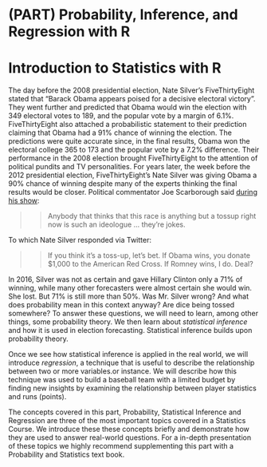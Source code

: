# (PART) Probability, Inference, and Regression with R {-}

# Introduction to Statistics with R

The day before the 2008 presidential election, Nate Silver's FiveThirtyEight stated that "Barack Obama appears poised for a decisive electoral victory". They went further and predicted that Obama would win the election with 349 electoral votes to 189, and the popular vote by a margin of 6.1%. FiveThirtyEight also attached a probabilistic statement to their prediction claiming that Obama had a 91% chance of winning the election. The predictions were quite accurate since, in the final results, Obama won the electoral college 365 to 173 and the popular vote by a 7.2% difference. Their performance in the 2008 election brought FiveThirtyEight to the attention of political pundits and TV personalities. For years later, the week before the 2012 presidential election, FiveThirtyEight's Nate Silver was giving Obama a 90% chance of winning despite many of the experts thinking the final results would be closer. Political commentator Joe Scarborough said [during his show](https://www.youtube.com/watch?v=TbKkjm-gheY):

>>Anybody that thinks that this race is anything but a tossup right now is such an ideologue ... they're jokes.

To which Nate Silver responded via Twitter:

>> If you think it's a toss-up, let's bet. If Obama wins, you donate $1,000 to the American Red Cross. If Romney wins, I do. Deal?

In 2016, Silver was not as certain and gave Hillary Clinton only a 71% of winning, while many other forecasters were almost certain she would win. She lost. But 71% is still more than 50%. Was Mr. Silver wrong? And what does probability mean in this context anyway? Are dice being tossed somewhere? To answer these questions, we will need to learn, among other things, some probability theory. We then learn about _statistical inference_  and how it is used in election forecasting. Statistical inference builds upon probability theory.

Once we see how statistical inference is applied in the real world, we will introduce _regression_, a technique that is useful to describe the relationship between two or more variables.or instance. We will describe how this technique was used to build a baseball team with a limited budget by finding new insights by examining the relationship between player statistics and runs (points). 

The concepts covered in this part, Probability, Statistical Inference and Regression are three of the most important topics covered in a Statistics Course.
We introduce these these concepts briefly and demonstrate how they are used to answer real-world questions. For a in-depth presentation of these topics we highly recommend supplementing this part with a Probability and Statistics text book.
